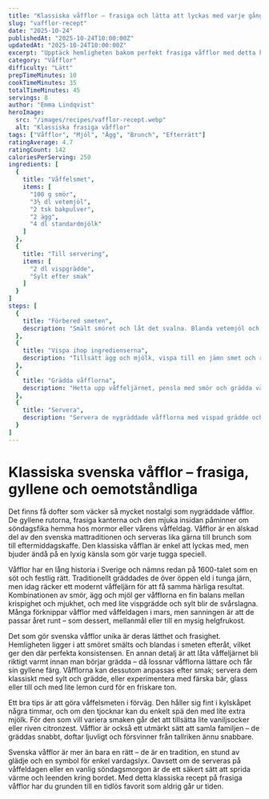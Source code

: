 ```yaml
---
title: "Klassiska våfflor – frasiga och lätta att lyckas med varje gång"
slug: "vafflor-recept"
date: "2025-10-24"
publishedAt: "2025-10-24T10:00:00Z"
updatedAt: "2025-10-24T10:00:00Z"
excerpt: "Upptäck hemligheten bakom perfekt frasiga våfflor med detta klassiska svenska recept. Enkla att göra, gyllene och perfekta till fika, brunch eller mellanmål."
category: "Våfflor"
difficulty: "Lätt"
prepTimeMinutes: 10
cookTimeMinutes: 35
totalTimeMinutes: 45
servings: 8
author: "Emma Lindqvist"
heroImage:
  src: "/images/recipes/vafflor-recept.webp"
  alt: "Klassiska frasiga våfflor"
tags: ["Våfflor", "Mjöl", "Ägg", "Brunch", "Efterrätt"]
ratingAverage: 4.7
ratingCount: 142
caloriesPerServing: 250
ingredients: [
  {
    title: "Våffelsmet",
    items: [
      "100 g smör",
      "3½ dl vetemjöl",
      "2 tsk bakpulver",
      "2 ägg",
      "4 dl standardmjölk"
    ]
  },
  {
    title: "Till servering",
    items: [
      "2 dl vispgrädde",
      "Sylt efter smak"
    ]
  }
]
steps: [
  {
    title: "Förbered smeten",
    description: "Smält smöret och låt det svalna. Blanda vetemjöl och bakpulver i en skål."
  },
  {
    title: "Vispa ihop ingredienserna",
    description: "Tillsätt ägg och mjölk, vispa till en jämn smet och rör ner det smälta smöret."
  },
  {
    title: "Grädda våfflorna",
    description: "Hetta upp våffeljärnet, pensla med smör och grädda våfflorna gyllene och frasiga."
  },
  {
    title: "Servera",
    description: "Servera de nygräddade våfflorna med vispad grädde och sylt."
  }
]
---
```


# Klassiska svenska våfflor – frasiga, gyllene och oemotståndliga

Det finns få dofter som väcker så mycket nostalgi som nygräddade våfflor. De gyllene rutorna, frasiga kanterna och den mjuka insidan påminner om söndagsfika hemma hos mormor eller vårens våffeldag. Våfflor är en älskad del av den svenska mattraditionen och serveras lika gärna till brunch som till eftermiddagskaffe. Den klassiska våfflan är enkel att lyckas med, men bjuder ändå på en lyxig känsla som gör varje tugga speciell.

Våfflor har en lång historia i Sverige och nämns redan på 1600-talet som en söt och festlig rätt. Traditionellt gräddades de över öppen eld i tunga järn, men idag räcker ett modernt våffeljärn för att få samma härliga resultat. Kombinationen av smör, ägg och mjöl ger våfflorna en fin balans mellan krispighet och mjukhet, och med lite vispgrädde och sylt blir de svårslagna. Många förknippar våfflor med våffeldagen i mars, men sanningen är att de passar året runt – som dessert, mellanmål eller till en mysig helgfrukost.

Det som gör svenska våfflor unika är deras lätthet och frasighet. Hemligheten ligger i att smöret smälts och blandas i smeten efteråt, vilket ger den där perfekta konsistensen. En annan detalj är att låta våffeljärnet bli riktigt varmt innan man börjar grädda – då lossnar våfflorna lättare och får sin gyllene färg. Våfflorna kan dessutom anpassas efter smak; servera dem klassiskt med sylt och grädde, eller experimentera med färska bär, glass eller till och med lite lemon curd för en friskare ton.

Ett bra tips är att göra våffelsmeten i förväg. Den håller sig fint i kylskåpet några timmar, och om den tjocknar kan du enkelt spä den med lite extra mjölk. För den som vill variera smaken går det att tillsätta lite vaniljsocker eller riven citronzest. Våfflor är också ett utmärkt sätt att samla familjen – de gräddas snabbt, doftar ljuvligt och försvinner från tallriken ännu snabbare.

Svenska våfflor är mer än bara en rätt – de är en tradition, en stund av glädje och en symbol för enkel vardagslyx. Oavsett om de serveras på våffeldagen eller en vanlig söndagsmorgon är de ett säkert sätt att sprida värme och leenden kring bordet. Med detta klassiska recept på frasiga våfflor har du grunden till en tidlös favorit som aldrig går ur tiden.
